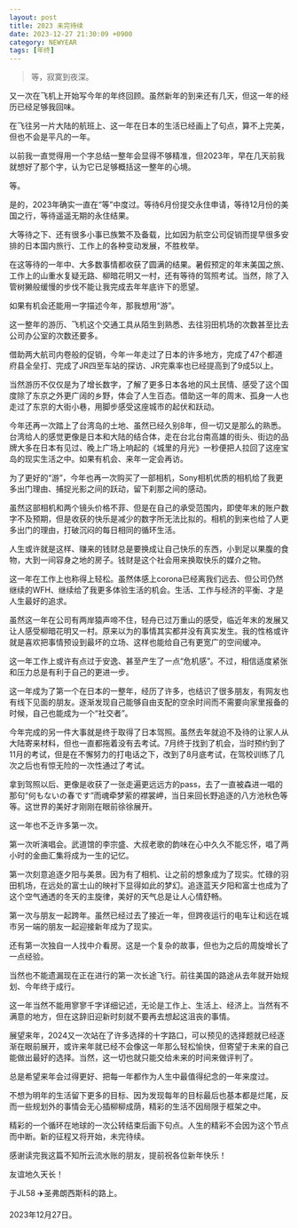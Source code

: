 ```yaml
---
layout: post
title: 2023 未完待续
date: 2023-12-27 21:30:09 +0900
category: NEWYEAR
tags: [年终]
---
```


> 等，寂寞到夜深。
> 

又一次在飞机上开始写今年的年终回顾。虽然新年的到来还有几天，但这一年的经历已经足够我回味。

在飞往另一片大陆的航班上、这一年在日本的生活已经画上了句点，算不上完美，但也不会是平凡的一年。

以前我一直觉得用一个字总结一整年会显得不够精准，但2023年，早在几天前我就想好了那个字，认为它已足够概括这一整年的心境。

等。

是的，2023年确实一直在“等”中度过。等待6月份提交永住申请，等待12月份的美国之行，等待遥遥无期的永住结果。

大等待之下、还有很多小事已族繁不及备载，比如因为航空公司促销而提早很多安排的日本国内旅行、工作上的各种变动发展，不胜枚举。

在这等待的一年中、大多数事情都收获了圆满的结果。暑假预定的年末美国之旅、工作上的山重水复疑无路、柳暗花明又一村，还有等待的驾照考试。当然，除了入管树獭般缓慢的步伐不能让我完成去年年底许下的愿望。

如果有机会还能用一字描述今年，那我想用“游”。

这一整年的游历、飞机这个交通工具从陌生到熟悉、去往羽田机场的次数甚至比去公司办公室的次数还要多。

借助两大航司内卷般的促销，今年一年走过了日本的许多地方，完成了47个都道府县全垒打、完成了JR四至车站的探访、JR完乘率也已经提高到了9成5以上。

当然游历不仅仅是为了增长数字，了解了更多日本各地的风土民情、感受了这个国度除了东京之外更广阔的乡野，体会了人生百态。借助这一年的周末、孤身一人也走过了东京的大街小巷，用脚步感受这座城市的起伏和跃动。

今年还再一次踏上了台湾岛的土地、虽然已经久别8年，但一切又是那么的熟悉。台湾给人的感觉更像是日本和大陆的结合体，走在台北台南高雄的街头、街边的品牌大多在日本有见过、晚上广场上响起的《城里的月光》一秒便把人拉回了这座宝岛的现实生活之中。如果有机会、来年一定会再访。

为了更好的“游”，今年也再一次购买了一部相机，Sony相机优质的相机给了我更多出门理由、捕捉光影之间的跃动，留下刹那之间的感动。

虽然这部相机和两个镜头价格不菲、但是在自己的承受范围内，即使年末的账户数字不及预期，但是收获的快乐是减少的数字所无法比拟的。相机的到来也给了人更多出门的理由，打破沉闷的每日相同的循环生活。

人生或许就是这样、赚来的钱财总是要换成让自己快乐的东西，小到足以果腹的食物，大到一间容身之地的房子。钱财是这个社会用来换取快乐的媒介之物。

这一年在工作上也称得上轻松。虽然体感上corona已经离我们远去、但公司仍然继续的WFH、继续给了我更多体验生活的机会。生活、工作与经济的平衡、才是人生最好的追求。

虽然这一年在公司有两岸猿声啼不住，轻舟已过万重山的感受，临近年末的发展又让人感受柳暗花明又一村。原来以为的事情其实都并没有真实发生。我的性格或许就是喜欢把事情预设到最坏的立场、这样也能给自己有更宽广的空间缓冲。

这一年工作上或许有点过于安逸、甚至产生了一点“危机感”。不过，相信适度紧张和压力总是有利于自己的更进一步。

这一年成为了第一个在日本的一整年，经历了许多，也结识了很多朋友，有网友也有线下见面的朋友。逐渐发现自己能够自由支配的空余时间而不需要向家里报备的时候，自己也能成为一个“社交者”。

今年完成的另一件大事就是终于取得了日本驾照。虽然去年就迫不及待的让家人从大陆寄来材料，但也一直都拖着没有去考试。7月终于找到了机会，当时预约到了11月的考试，但是在不懈努力的打电话之下，改到了8月底考试，在驾校训练了几次之后也有惊无险的一次性通过了考试。

拿到驾照以后、更像是收获了一张走遍更远远方的pass，去了一直被森进一唱的那句“何もないの春です”而魂牵梦萦的襟裳岬，当日来回长野追逐的八方池秋色等等。这世界的美好才刚刚在眼前徐徐展开。

这一年也不乏许多第一次。

第一次听演唱会。武道馆的李宗盛、大叔老歌的韵味在心中久久不能忘怀，唱了两小时的金曲汇集将成为一生的记忆。

第一次刻意追逐夕阳与美景。因为有了相机、让之前的想象成为了现实。忙碌的羽田机场，在远处的富士山的映衬下显得如此的梦幻。追逐蓝天夕阳和富士也成为了这个空气通透的冬天的主旋律，美好的天气总是让人心情舒畅。

第一次与朋友一起跨年。虽然已经过去了接近一年，但跨夜运行的电车让和远在城市另一端的朋友一起迎接新年成为了现实。

还有第一次独自一人找中介看房。这是一个复杂的故事，但也为之后的周旋增长了一点经验。

当然也不能遗漏现在正在进行的第一次长途飞行。前往美国的路途从去年就开始规划、今年终于成行。

这一年当然不能用寥寥千字详细记述，无论是工作上、生活上、经济上。当然有不满意的地方，但在这辞旧迎新时刻就不要再去想起这沮丧的事情。

展望来年，2024又一次站在了许多选择的十字路口，可以预见的选择题就已经逐渐在眼前展开，或许来年就已经不会像这一年那么轻松愉快，但寄望于未来的自己能做出最好的选择。当然，这一切也就只能交给未来的时间来做评判了。

总是希望来年会过得更好、把每一年都作为人生中最值得纪念的一年来度过。

不想为明年的生活留下更多的目标、因为发现每年的目标最后也基本都是烂尾，反而一些规划外的事情会无心插柳柳成荫，精彩的生活不因局限于框架之中。

精彩的一个循环在地球的一次公转结束后画下句点。人生的精彩不会因为这个节点而中断。新的征程又将开始，未完待续。

感谢读完我这篇不知所云流水账的朋友，提前祝各位新年快乐！

友谊地久天长！

于JL58 ✈️圣弗朗西斯科的路上。

2023年12月27日。
